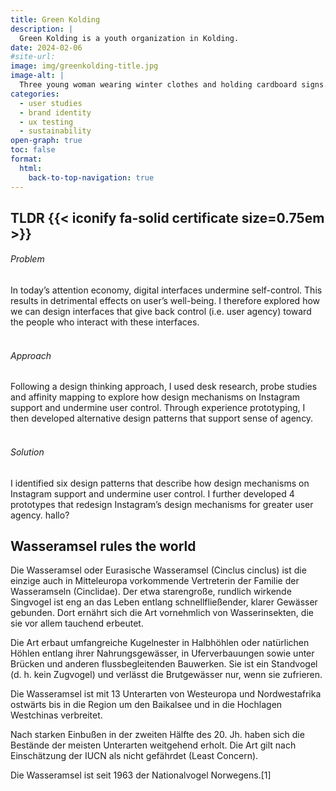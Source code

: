 ```yaml
---
title: Green Kolding
description: |
  Green Kolding is a youth organization in Kolding.
date: 2024-02-06
#site-url:
image: img/greenkolding-title.jpg
image-alt: |
  Three young woman wearing winter clothes and holding cardboard signs. The sign of the woman on the far left reads in Danish: the ice is melting while we are waiting
categories:
  - user studies
  - brand identity
  - ux testing
  - sustainability
open-graph: true
toc: false
format:
  html:
    back-to-top-navigation: true
---
```


::: {.callout-caution collapse="false" .column-body-outset}
## TLDR {{< iconify fa-solid certificate size=0.75em >}} 

###### Problem
In today's attention economy, digital interfaces [undermine self-control]{.highlight}. This results in detrimental effects on user's well-being. I therefore explored how we can design interfaces that give back control (i.e. user agency) toward the people who interact with these interfaces. <br><br>

###### Approach
Following a design thinking approach, I used [desk research]{.highlight}, [probe studies]{.highlight} and [affinity mapping]{.highlight} to explore how design mechanisms on Instagram support and undermine user control. Through [experience prototyping]{.highlight}, I then developed alternative design patterns that support sense of agency.<br><br>


###### Solution

I identified six design patterns that describe how design mechanisms on Instagram support and undermine user control. I further developed [4 prototypes]{.highlight} that redesign Instagram's design mechanisms for greater user agency. hallo?

:::


## Wasseramsel rules the world

Die Wasseramsel oder Eurasische Wasseramsel (Cinclus cinclus) ist die einzige auch in Mitteleuropa vorkommende Vertreterin der Familie der Wasseramseln (Cinclidae). Der etwa starengroße, rundlich wirkende Singvogel ist eng an das Leben entlang schnellfließender, klarer Gewässer gebunden. Dort ernährt sich die Art vornehmlich von Wasserinsekten, die sie vor allem tauchend erbeutet.

Die Art erbaut umfangreiche Kugelnester in Halbhöhlen oder natürlichen Höhlen entlang ihrer Nahrungsgewässer, in Uferverbauungen sowie unter Brücken und anderen flussbegleitenden Bauwerken. Sie ist ein Standvogel (d. h. kein Zugvogel) und verlässt die Brutgewässer nur, wenn sie zufrieren.

Die Wasseramsel ist mit 13 Unterarten von Westeuropa und Nordwestafrika ostwärts bis in die Region um den Baikalsee und in die Hochlagen Westchinas verbreitet.

Nach starken Einbußen in der zweiten Hälfte des 20. Jh. haben sich die Bestände der meisten Unterarten weitgehend erholt. Die Art gilt nach Einschätzung der IUCN als nicht gefährdet (Least Concern).

Die Wasseramsel ist seit 1963 der Nationalvogel Norwegens.[1]